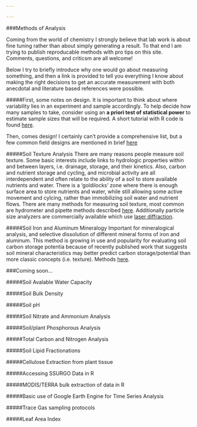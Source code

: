 ```yaml
---

---
```


###Methods of Analysis

Coming from the world of chemistry I strongly believe that lab work is about fine tuning rather than about simply generating a result. To that end I am trying to publish reproducable methods with pro tips on this site. Comments, questions, and criticsm are all welcome!  

Below I try to briefly introduce why one would go about measuring something, and then a link is provided to tell you everything I know about making the right decisions to get an accurate measurement with both anecdotal and literature based references were possible.

#####First, some notes on design.
It is important to think about where variability lies in an experiment and sample accordingly. To help decide how many samples to take, consider using an **a priori test of statistical power** to estimate sample sizes that will be required. A short tutorial with R code is found [here](power.html).  

Then, comes design! I certainly can't provide a comprehensive list, but a few common field designs are mentioned in brief [here](design.html)

#####Soil Texture Analysis
There are many reasons people measure soil texture. Some basic interests include links to hydrologic properties within and between layers, i.e. drainage, storage, and their kinetics. Also, carbon and nutrient storage and cycling, and microbial activity are all interdependent and often relate to the ability of a soil to store available nutrients and water. There is a 'goldilocks' zone where there is enough surface area to store nutrients and water, while still allowing some active movement and cylcing, rather than immobilizing soil water and nutrient flows. There are many methods for measuring soil texture, most common are hydrometer and pipette methods described [here](texture.html). Additionally particle size analyzers are commercially available which use [laser diffraction](https://en.wikipedia.org/wiki/Laser_diffraction_analysis).

#####Soil Iron and Aluminum Mineralogy
Important for mineralogical analysis, and selective dissolution of different mineral forms of iron and aluminum. This method is growing in use and popularity for evaluating soil carbon storage potentia because of recently published work that suggests soil mineral characteristics may better predict carbon storage/potential than more classic concepts (i.e. texture). Methods [here](files/Soil_iron_assays.pdf).

###Coming soon...



#####Soil Avalable Water Capacity

#####Soil Bulk Density

#####Soil pH

#####Soil Nitrate and Ammonium Analysis

#####Soil/plant Phosphorous Analysis

#####Total Carbon and Nitrogen Analysis

#####Soil Lipid Fractionations

#####Cellulose Extraction from plant tissue

#####Accessing SSURGO Data in R

#####MODIS/TERRA bulk extraction of data in R

#####Basic use of Google Earth Engine for Time Series Analysis

#####Trace Gas sampling protocols

#####Leaf Area Index